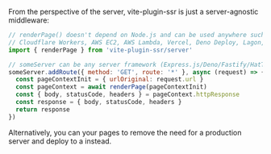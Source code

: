 
From the perspective of the server, vite-plugin-ssr is just a server-agnostic middleware:

```js
// renderPage() doesn't depend on Node.js and can be used anywhere such as
// Cloudflare Workers, AWS EC2, AWS Lambda, Vercel, Deno Deploy, Lagon, ...
import { renderPage } from 'vite-plugin-ssr/server'

// someServer can be any server framework (Express.js/Deno/Fastify/HatTip/...)
someServer.addRoute({ method: 'GET', route: '*' }, async (request) => {
  const pageContextInit = { urlOriginal: request.url }
  const pageContext = await renderPage(pageContextInit)
  const { body, statusCode, headers } = pageContext.httpResponse
  const response = { body, statusCode, headers }
  return response
})
```

Alternatively, you can <Link text="pre-render" href="/pre-rendering" /> your pages to remove the need for a production server and deploy to a <Link text="static host" href="/static-hosts" /> instead.
